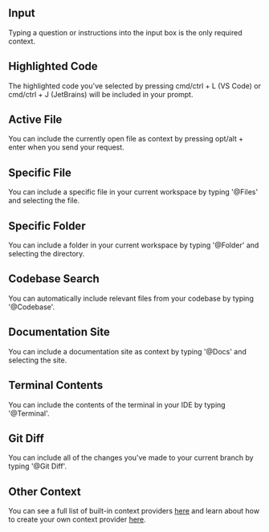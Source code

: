 ## Input

Typing a question or instructions into the input box is the only required context.

## Highlighted Code

The highlighted code you've selected by pressing cmd/ctrl + L (VS Code) or cmd/ctrl + J (JetBrains) will be included in your prompt.

## Active File

You can include the currently open file as context by pressing opt/alt + enter when you send your request.

## Specific File

You can include a specific file in your current workspace by typing '@Files' and selecting the file.

## Specific Folder

You can include a folder in your current workspace by typing '@Folder' and selecting the directory.

## Codebase Search

You can automatically include relevant files from your codebase by typing '@Codebase'.

## Documentation Site

You can include a documentation site as context by typing '@Docs' and selecting the site.

## Terminal Contents

You can include the contents of the terminal in your IDE by typing '@Terminal'.

## Git Diff

You can include all of the changes you've made to your current branch by typing '@Git Diff'.

## Other Context

You can see a full list of built-in context providers [here](/customize/custom-providers) and learn about how to create your own context provider [here](/guides/build-your-own-context-provider).
